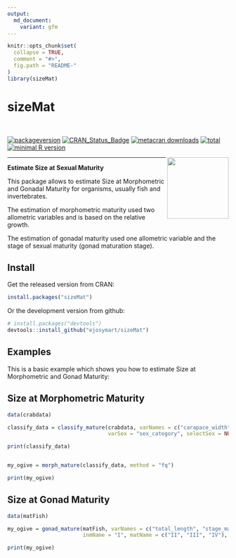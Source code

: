 ```yaml
---
output:
  md_document:
    variant: gfm
---
```


```r
knitr::opts_chunk$set(
  collapse = TRUE,
  comment = "#>",
  fig.path = "README-"
)
library(sizeMat)
```


# sizeMat

<br>

<!-- badges: start -->
[![packageversion](https://img.shields.io/badge/Package%20version-1.1.2-orange.svg?style=flat-square)](commits/master) [![CRAN_Status_Badge](https://www.r-pkg.org/badges/version/sizeMat)](https://cran.r-project.org/package=sizeMat) [![metacran downloads](https://cranlogs.r-pkg.org/badges/sizeMat)](https://cran.rstudio.com/web/packages/sizeMat/index.html) [![total](http://cranlogs.r-pkg.org/badges/grand-total/sizeMat)](https://www.rpackages.io/package/sizeMat) [![minimal R version](https://img.shields.io/badge/R%3E%3D-3.6-6666ff.svg)](https://cran.r-project.org/)

<!-- badges: end -->
<img src='man/figures/sizeMat.png' align="right" height="140" /></a>

<hr>

**Estimate Size at Sexual Maturity**

This package allows to estimate Size at Morphometric and Gonadal Maturity for organisms, usually fish and invertebrates.

The estimation of morphometric maturity used two allometric variables and is based on the relative growth.

The estimation of gonadal maturity used one allometric variable and the stage of sexual maturity (gonad maturation stage).


## Install


Get the released version from CRAN:

```R
install.packages("sizeMat")
```

Or the development version from github:

```R
# install.packages("devtools")
devtools::install_github("ejosymart/sizeMat")
```



## Examples

This is a basic example which shows you how to estimate Size at Morphometric and Gonad Maturity:

## Size at Morphometric Maturity

```r
data(crabdata)

classify_data = classify_mature(crabdata, varNames = c("carapace_width", "chela_height"), 
                                varSex = "sex_category", selectSex = NULL, method = "ld")

print(classify_data)


my_ogive = morph_mature(classify_data, method = "fq")

print(my_ogive)


```


## Size at Gonad Maturity

```r
data(matFish)

my_ogive = gonad_mature(matFish, varNames = c("total_length", "stage_mat"), 
                        inmName = "I", matName = c("II", "III", "IV"), method = "fq", niter = 999)

print(my_ogive)

```
